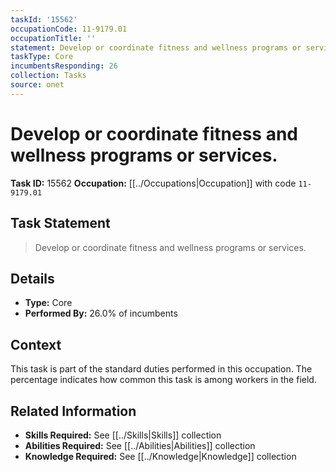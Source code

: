 ```yaml
---
taskId: '15562'
occupationCode: 11-9179.01
occupationTitle: ''
statement: Develop or coordinate fitness and wellness programs or services.
taskType: Core
incumbentsResponding: 26
collection: Tasks
source: onet
---
```

# Develop or coordinate fitness and wellness programs or services.

**Task ID:** 15562
**Occupation:** [[../Occupations|Occupation]] with code `11-9179.01`

## Task Statement

> Develop or coordinate fitness and wellness programs or services.

## Details

- **Type:** Core
- **Performed By:** 26.0% of incumbents

## Context

This task is part of the standard duties performed in this occupation. The percentage indicates how common this task is among workers in the field.

## Related Information

- **Skills Required:** See [[../Skills|Skills]] collection
- **Abilities Required:** See [[../Abilities|Abilities]] collection
- **Knowledge Required:** See [[../Knowledge|Knowledge]] collection
